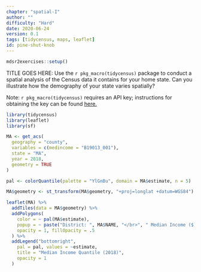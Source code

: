 ```yaml
---
chapter: "spatial-I"
author: ""
difficulty: "Hard"
date: 2020-06-24 
version: 0.1
tags: [tidycensus, maps, leaflet]
id: pine-shut-knob
---
```


```r
mdsr2exercises::setup()
```

TITLE GOES HERE: Use the `r pkg_macro(tidycensus)` package to conduct a spatial analysis of the Census data it contains for your home state. Can you illustrate how the demography of your state varies spatially? 

 <!--begin-answer-->

Note: `r pkg_macro(tidycensus)` requires an API key; instructions for obtaining the key can be found [here.](https://walker-data.com/tidycensus/articles/basic-usage.html)
```r
library(tidycensus)
library(leaflet)
library(sf)

MA <- get_acs(
  geography = "county",
  variables = c(medincome = "B19013_001"),
  state = "MA",
  year = 2018,
  geometry = TRUE
)
```


```r
pal <- colorQuantile(palette = "YlGnBu", domain = MA$estimate, n = 5)

MA$geometry <- st_transform(MA$geometry, "+proj=longlat +datum=WGS84")

leaflet(MA) %>%
  addTiles(data = MA$geometry) %>%
  addPolygons(
    color = ~ pal(MA$estimate),
    popup = ~ paste("District: ", MA$NAME, "</br>", " Median Income ($): ", MA$estimate),
    opacity = 1, fillOpacity = .5
  ) %>%
  addLegend("bottomright",
    pal = pal, values = ~estimate,
    title = "Median Income Quantile (2018)",
    opacity = 1
  )
```


 <!--end-answer-->


